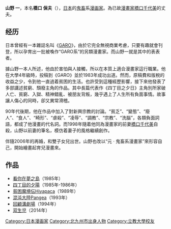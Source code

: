 {{blpunsourced|time=2016-02-08T09:47:15+00:00}}

{{Infobox person
| name          = 山野一
| image         =
| alt           = 200px
| caption       =
| birth_name    = {{nihongo|橋口 保夫|Hashiguchi Yasuo}}
| birth_date    = {{Birth date|1961|4|2}}
| birth_place   = {{JPN}}[[福岡縣|福岡縣]][[小倉市|小倉市]]
| death_date    = 
| death_place   = 
| death_cause   = 
| nationality   = {{JPN}}
| other_names   =
| occupation    = [[漫畫家|漫畫家]]
| years_active  = 1983年至今
| known_for     =
| notable_works = 
}}
'''山野 一'''{{BD|1961年|4月2日|catIdx=Yamano, Hazime}}，本名'''橋口 保夫'''（{{jpn|j=橋口 保夫|hg=はしぐち やすお}}），[[日本|日本]]的[[鬼畜|鬼畜]]系[[漫画家|漫画家]]。為已故[[漫畫家|漫畫家]][[橋口千代美|橋口千代美]]的丈夫。

== 经历 ==
日本曾經有一本雜誌名叫《[[GARO|GARO]]》，由於它完全無視商業考慮，只要有趣就會刊登，所以孕育出一批被喚作“GARO系”的另類漫畫家。而山野一就是其中的表表者。

據山野一本人所述，他由於害怕與人接觸，所以在本質上適合漫畫家這行職業。他在大學4年級時，投稿到《GARO》並於1983年成功出道。然而，原稿費和版稅的收益之少，令到他一直過着貧困的生活。也許受到這種經歷影響，接下來他發表了多部講述貧窮、頹廢主角的作品。其中長篇代表作《四丁目之夕日》主角別所家破人亡、貧窮、入獄、精神錯亂、被朋友背叛，幾乎遇上了人生所有負面事情。故事讓人傷心的同時，卻又異常滑稽。

90年代後期，他在作品中加入了對新興宗教的討論。“貧乏”、“變態”、“廢人”、“食人”、“畸形”、“虐殺”、“凌辱”、“調教”、“宗教”、“洗腦”，各類負面詞語，都成了他漫畫的代名詞。而1998年隨着他同為漫畫家的前妻[[橋口千代美|橋口千代美]]自殺，山野以前妻的筆名，模仿着妻子的風格繼續創作。

伴隨2006年的再婚，和雙子女兒出世。山野也改以“元 · 鬼畜系漫畫家”來形容自己，開始繪畫起育兒漫畫來。

== 作品 ==
* [[看你在夢之島|看你在夢之島]]（1985年）
* [[四丁目的夕陽|四丁目的夕陽]]（1985年-1986年）
* [[貧困魔境伝Hiyapaca|貧困魔境伝Hiyapaca]]（1989年）
* [[混沌大陸Pangea|混沌大陸Pangea]]（1993年）
* [[回顧溝劇場|回顧溝劇場]]（1994年）
* [[双生児|双生児]]（2014年）

{{DEFAULTSORT:Yamano Hazime}}
[[Category:日本漫画家|Category:日本漫画家]]
[[Category:北九州市出身人物|Category:北九州市出身人物]]
[[Category:立教大學校友|Category:立教大學校友]]